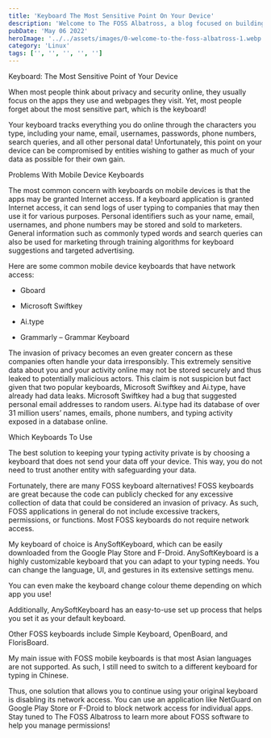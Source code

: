 ```yaml
---
title: 'Keyboard The Most Sensitive Point On Your Device'
description: 'Welcome to The FOSS Albatross, a blog focused on building exposure around free and open-source software!'
pubDate: 'May 06 2022'
heroImage: '../../assets/images/0-welcome-to-the-foss-albatross-1.webp'
category: 'Linux'
tags: ['', '', '', '', '']
---
```


Keyboard: The Most Sensitive Point of Your Device

When most people think about privacy and security online, they usually focus on the apps they use and webpages they visit. Yet, most people forget about the most sensitive part, which is the keyboard!

Your keyboard tracks everything you do online through the characters you type, including your name, email, usernames, passwords, phone numbers, search queries, and all other personal data! Unfortunately, this point on your device can be compromised by entities wishing to gather as much of your data as possible for their own gain.

Problems With Mobile Device Keyboards

The most common concern with keyboards on mobile devices is that the apps may be granted Internet access. If a keyboard application is granted Internet access, it can send logs of user typing to companies that may then use it for various purposes. Personal identifiers such as your name, email, usernames, and phone numbers may be stored and sold to marketers. General information such as commonly typed words and search queries can also be used for marketing through training algorithms for keyboard suggestions and targeted advertising.

Here are some common mobile device keyboards that have network access:

- Gboard

- Microsoft Swiftkey

- Ai.type

- Grammarly – Grammar Keyboard

The invasion of privacy becomes an even greater concern as these companies often handle your data irresponsibly. This extremely sensitive data about you and your activity online may not be stored securely and thus leaked to potentially malicious actors. This claim is not suspicion but fact given that two popular keyboards, Microsoft Swiftkey and Ai.type, have already had data leaks. Microsoft Swiftkey had a bug that suggested personal email addresses to random users. Ai.type had its database of over 31 million users’ names, emails, phone numbers, and typing activity exposed in a database online.

Which Keyboards To Use

The best solution to keeping your typing activity private is by choosing a keyboard that does not send your data off your device. This way, you do not need to trust another entity with safeguarding your data.

Fortunately, there are many FOSS keyboard alternatives! FOSS keyboards are great because the code can publicly checked for any excessive collection of data that could be considered an invasion of privacy. As such, FOSS applications in general do not include excessive trackers, permissions, or functions. Most FOSS keyboards do not require network access.

My keyboard of choice is AnySoftKeyboard, which can be easily downloaded from the Google Play Store and F-Droid. AnySoftKeyboard is a highly customizable keyboard that you can adapt to your typing needs. You can change the language, UI, and gestures in its extensive settings menu.

You can even make the keyboard change colour theme depending on which app you use!

Additionally, AnySoftKeyboard has an easy-to-use set up process that helps you set it as your default keyboard.

Other FOSS keyboards include Simple Keyboard, OpenBoard, and FlorisBoard.

My main issue with FOSS mobile keyboards is that most Asian languages are not supported. As such, I still need to switch to a different keyboard for typing in Chinese.

Thus, one solution that allows you to continue using your original keyboard is disabling its network access. You can use an application like NetGuard on Google Play Store or F-Droid to block network access for individual apps. Stay tuned to The FOSS Albatross to learn more about FOSS software to help you manage permissions!
